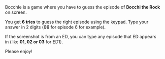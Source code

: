Bocchle is a game where you have to guess the episode of **Bocchi the Rock** on screen.

You get **6 tries** to guess the right episode using the keypad. Type your answer in 2 digits (**06** for episode 6 for example).

If the screenshot is from an ED, you can type any episode that ED appears in (like **01, 02 or 03** for ED1).

Please enjoy!
